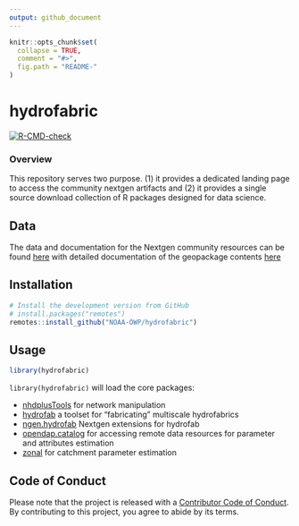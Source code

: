```yaml
---
output: github_document
---
```


<!-- README.md is generated from README.Rmd. Please edit that file -->

```r
knitr::opts_chunk$set(
  collapse = TRUE,
  comment = "#>",
  fig.path = "README-"
)
```

# hydrofabric

<!-- badges: start -->

[![R-CMD-check](https://github.com/NOAA-OWP/hydrofabric/workflows/R-CMD-check/badge.svg)](https://github.com/NOAA-OWP/hydrofabric/actions)
<!-- badges: end -->

### Overview

This repository serves two purpose. (1) it provides a dedicated landing page to access the community nextgen artifacts and (2) it provides a single source download collection of R packages designed for data science.

## Data

The data and documentation for the Nextgen community resources can be found [here](https://noaa-owp.github.io/hydrofabric/) with detailed documentation of the geopackage contents [here](https://noaa-owp.github.io/hydrofabric/schema.html)


## Installation

```r
# Install the development version from GitHub
# install.packages("remotes")
remotes::install_github("NOAA-OWP/hydrofabric")
```

## Usage

```r
library(hydrofabric)
```

`library(hydrofabric)` will load the core packages: 

* [nhdplusTools](https://github.com/usgs-r/nhdplusTools/) for network manipulation
* [hydrofab](https://github.com/mikejohnson51/hydrofab) a toolset for "fabricating" multiscale hydrofabrics
* [ngen.hydrofab](https://github.com/mikejohnson51/ngen.hydrofab) Nextgen extensions for hydrofab
* [opendap.catalog](https://github.com/mikejohnson51/opendap.catalog) for accessing remote data resources for parameter and attributes estimation
* [zonal](https://github.com/mikejohnson51/zonal) for catchment parameter estimation

## Code of Conduct

Please note that the project is released with a [Contributor Code of Conduct](). 
By contributing to this project, you agree to abide by its terms.
